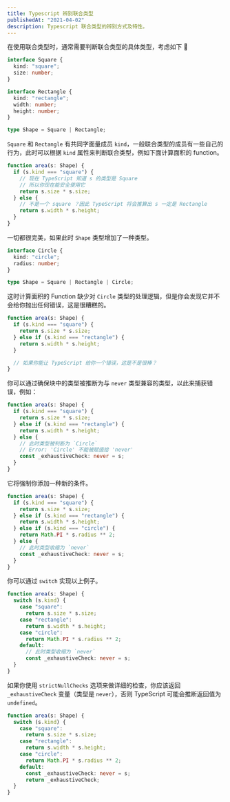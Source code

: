 ```yaml
---
title: Typescript 辨别联合类型
publishedAt: "2021-04-02"
description: Typescript 联合类型的辨别方式及特性。
---
```


在使用联合类型时，通常需要判断联合类型的具体类型，考虑如下 🌰

```ts
interface Square {
  kind: "square";
  size: number;
}

interface Rectangle {
  kind: "rectangle";
  width: number;
  height: number;
}

type Shape = Square | Rectangle;
```

`Square` 和 `Rectangle` 有共同字面量成员 `kind`，一般联合类型的成员有一些自己的行为，此时可以根据 `kind` 属性来判断联合类型，例如下面计算面积的 function。

```ts
function area(s: Shape) {
  if (s.kind === "square") {
    // 现在 TypeScript 知道 s 的类型是 Square
    // 所以你现在能安全使用它
    return s.size * s.size;
  } else {
    // 不是一个 square ？因此 TypeScript 将会推算出 s 一定是 Rectangle
    return s.width * s.height;
  }
}
```

一切都很完美，如果此时 `Shape` 类型增加了一种类型。

```ts
interface Circle {
  kind: "circle";
  radius: number;
}

type Shape = Square | Rectangle | Circle;
```

这时计算面积的 Function 缺少对 `Circle` 类型的处理逻辑，但是你会发现它并不会给你抛出任何错误，这是很糟糕的。

```ts
function area(s: Shape) {
  if (s.kind === "square") {
    return s.size * s.size;
  } else if (s.kind === "rectangle") {
    return s.width * s.height;
  }

  // 如果你能让 TypeScript 给你一个错误，这是不是很棒？
}
```

你可以通过确保块中的类型被推断为与 `never` 类型兼容的类型，以此来捕获错误，例如：

```ts
function area(s: Shape) {
  if (s.kind === "square") {
    return s.size * s.size;
  } else if (s.kind === "rectangle") {
    return s.width * s.height;
  } else {
    // 此时类型被判断为 `Circle`
    // Error: 'Circle' 不能被赋值给 'never'
    const _exhaustiveCheck: never = s;
  }
}
```

它将强制你添加一种新的条件。

```ts
function area(s: Shape) {
  if (s.kind === "square") {
    return s.size * s.size;
  } else if (s.kind === "rectangle") {
    return s.width * s.height;
  } else if (s.kind === "circle") {
    return Math.PI * s.radius ** 2;
  } else {
    // 此时类型收缩为 `never`
    const _exhaustiveCheck: never = s;
  }
}
```

你可以通过 `switch` 实现以上例子。

```ts
function area(s: Shape) {
  switch (s.kind) {
    case "square":
      return s.size * s.size;
    case "rectangle":
      return s.width * s.height;
    case "circle":
      return Math.PI * s.radius ** 2;
    default:
      // 此时类型收缩为 `never`
      const _exhaustiveCheck: never = s;
  }
}
```

如果你使用 `strictNullChecks` 选项来做详细的检查，你应该返回 `_exhaustiveCheck` 变量（类型是 `never`），否则 TypeScript 可能会推断返回值为 `undefined`。

```ts
function area(s: Shape) {
  switch (s.kind) {
    case "square":
      return s.size * s.size;
    case "rectangle":
      return s.width * s.height;
    case "circle":
      return Math.PI * s.radius ** 2;
    default:
      const _exhaustiveCheck: never = s;
      return _exhaustiveCheck;
  }
}
```
